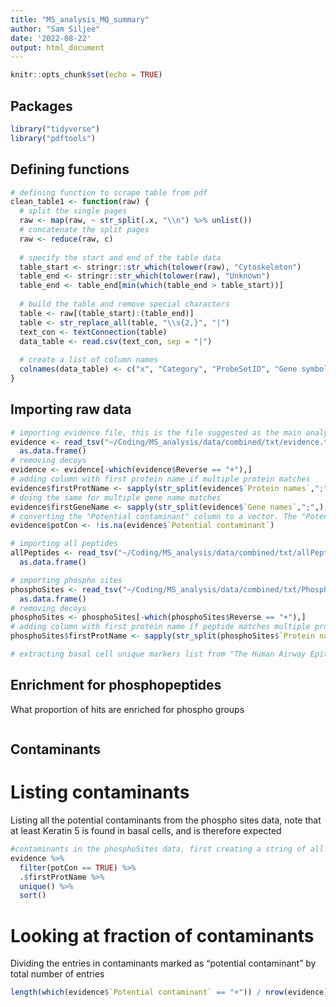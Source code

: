 ```yaml
---
title: "MS_analysis_MQ_summary"
author: "Sam Siljee"
date: '2022-08-22'
output: html_document
---
```


```r
knitr::opts_chunk$set(echo = TRUE)
```

## Packages
```r
library("tidyverse")
library("pdftools")
```

## Defining functions
```r
# defining function to scrape table from pdf
clean_table1 <- function(raw) {
  # split the single pages
  raw <- map(raw, ~ str_split(.x, "\\n") %>% unlist())
  # concatenate the split pages
  raw <- reduce(raw, c)
  
  # specify the start and end of the table data
  table_start <- stringr::str_which(tolower(raw), "Cytoskeleton")
  table_end <- stringr::str_which(tolower(raw), "Unknown")
  table_end <- table_end[min(which(table_end > table_start))]
  
  # build the table and remove special characters
  table <- raw[(table_start):(table_end)]
  table <- str_replace_all(table, "\\s{2,}", "|")
  text_con <- textConnection(table)
  data_table <- read.csv(text_con, sep = "|")
  
  # create a list of column names
  colnames(data_table) <- c("x", "Category", "ProbeSetID", "Gene symbol", "Gene title", "Mean expression in differentiated epithelium", "Mean expression in basal cells", "Basal/differentiated epithelium expression ratio", "p value ^2")
}
```


## Importing raw data
```r
# importing evidence file, this is the file suggested as the main analysis file
evidence <- read_tsv("~/Coding/MS_analysis/data/combined/txt/evidence.txt") %>%
  as.data.frame()
# removing decoys
evidence <- evidence[-which(evidence$Reverse == "+"),]
# adding column with first protein name if multiple protein matches
evidence$firstProtName <- sapply(str_split(evidence$`Protein names`,";",),'[',1)
# doing the same for multiple gene name matches
evidence$firstGeneName <- sapply(str_split(evidence$`Gene names`,";",),'[',1)
# converting the "Potential contaminant" column to a vector. The "Potential contaminant" column is unhelpfully laid out, with contaminants labeled as "+". and non-contaminants labeled as NA. Hence the slightly awkward phrasing of the below code, which takes the inverse of logical return from `is.na`
evidence$potCon <- !is.na(evidence$`Potential contaminant`)

# importing all peptides
allPeptides <- read_tsv("~/Coding/MS_analysis/data/combined/txt/allPeptides.txt") %>%
  as.data.frame()

# importing phospho sites
phosphoSites <- read_tsv("~/Coding/MS_analysis/data/combined/txt/Phospho (STY)Sites.txt") %>%
  as.data.frame()
# removing decoys
phosphoSites <- phosphoSites[-which(phosphoSites$Reverse == "+"),]
# adding column with first protein name if peptide matches multiple proteins
phosphoSites$firstProtName <- sapply(str_split(phosphoSites$`Protein names`,";",),'[',1)

# extracting basal cell unique markers list from "The Human Airway Epithelial Basal Cell Transcriptome, Hacket et al. PLoS ONE, 2011)

```

## Enrichment for phosphopeptides
What proportion of hits are enriched for phospho groups

```r
 
```


## Contaminants

# Listing contaminants
Listing all the potential contaminants from the phospho sites data, note that at least Keratin 5 is found in basal cells, and is therefore expected

```r
#contaminants in the phosphoSites data, first creating a string of all the protein names
evidence %>%
  filter(potCon == TRUE) %>%
  .$firstProtName %>%
  unique() %>%
  sort()
```

# Looking at fraction of contaminants
Dividing the entries in contaminants marked as "potential contaminant" by total number of entries

```r
length(which(evidence$`Potential contaminant` == "+")) / nrow(evidence)
```

